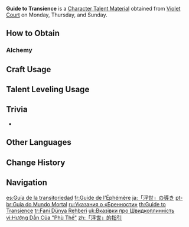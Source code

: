 {{Item Infobox
|id           = 104321
|image        = Item Guide to Transience.png
|type         = Character Talent Materials
|group2        = Talent Books
|invCategory  = Character Development Items
|group        = Transience Books
|quality      = 3
|description  = Transience is the dream of the [[Inazuma|nation of thunder]].<br>We find the greatest joys in mortal life in transient dreams, for is life itself not like the shadow of the thunder? Pursue your dreams into the clouds if you wish, and enjoy the unexpected silence of the dim lamp-lit nights.
|day1         = Monday
|day2         = Thursday
|day3         = Sunday
|source1      = Violet Court
|source2      = [[Crafting]]
|source3      = [[Parametric Transformer]]
}}
'''Guide to Transience''' is a [[Character Talent Material]] obtained from [[Violet Court]] on Monday, Thursday, and Sunday.

==How to Obtain==
===Alchemy===
{{Recipe
|type = Crafting
|Teachings of Transience = 3
|Mora = 175
|sort = Teachings of Transience;Mora
}}

==Craft Usage==
{{Craft Usage}}

==Talent Leveling Usage==
{{Talent Leveling Usage}}

==Trivia==
* {{Mail Attachments by Category List}}

==Other Languages==
{{Other Languages
|en      = Guide to Transience
|zhs     = 「浮世」的指引
|zhs_rm  = "Fúshì" de Zhǐyǐn
|zht     = 「浮世」的指引
|zht_rm  = "Fúshì" de Zhǐyǐn
|zh_tl   = "Fleeting World"'s Guidance
|ja      = 「浮世」の導き
|ja_rm   = "Ukiyo" no Michibiki
|ja_tl   = Guidance of "Fleeting Life"
|ko      = 「부세」의 인도
|ko_tl   = Guidance of "Transitory World"
|es      = Guía de la transitoriedad
|es_tl   = Guide of the Transience
|fr      = Guide de l'Éphémère
|fr_tl   = Guide of the Ephemeral
|ru      = Указания о «Бренности»
|ru_tl   = Instructions of "Transience"
|th      = Guide to Transience
|vi      = Hướng Dẫn Của "Phù Thế"
|vi_tl   = Guide of "Fleeting World"
|de      = Anleitung zur „Vergänglichkeit“
|de_tl   = Guide to "Transience"
|id      = Guide to Transience
|pt      = Guia do Mundo Mortal
|pt_tl   = Guide of the Mortal World
|tr      = Fani Dünya Rehberi
|tr_tl   = Transient World Guide
|it      = Guida alla fugacità
|it_tl   = Guide to Fugacity
}}

==Change History==
{{Change History|2.0}}

==Navigation==
{{Development Item Navbox|Character Talent Materials}}

[[es:Guía de la transitoriedad]]
[[fr:Guide de l'Éphémère]]
[[ja:「浮世」の導き]]
[[pt-br:Guia do Mundo Mortal]]
[[ru:Указания о «Бренности»]]
[[th:Guide to Transience]]
[[tr:Fani Dünya Rehberi]]
[[uk:Вказівки про Швидкоплинність]]
[[vi:Hướng Dẫn Của "Phù Thế"]]
[[zh:「浮世」的指引]]